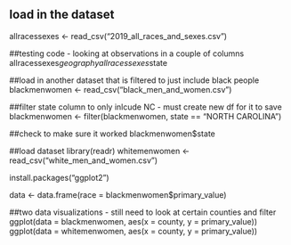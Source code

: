 ## load in the dataset
allracessexes <- read_csv("2019_all_races_and_sexes.csv")

##testing code - looking at observations in a couple of columns
allracessexes$geography
allracessexes$state

##load in another dataset that is filtered to just include black people
blackmenwomen <- read_csv("black_men_and_women.csv")

##filter state column to only inlcude NC - must create new df for it to save
blackmenwomen <- filter(blackmenwomen, state == "NORTH CAROLINA")

##check to make sure it worked
blackmenwomen$state

##load dataset
library(readr)
whitemenwomen <- read_csv("white_men_and_women.csv")

install.packages("ggplot2")

data <- data.frame(race = blackmenwomen$primary_value)

##two data visualizations - still need to look at certain counties and filter
ggplot(data = blackmenwomen, aes(x = county, y = primary_value))
ggplot(data = whitemenwomen, aes(x = county, y = primary_value))